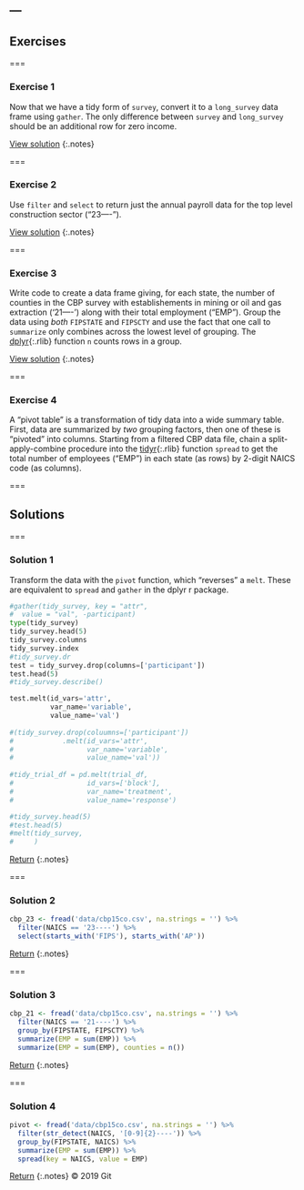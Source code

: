 ---
---

## Exercises

===

### Exercise 1

Now that we have a tidy form of `survey`, convert it to a `long_survey` data
frame using `gather`. The only difference between `survey` and `long_survey`
should be an additional row for zero income.

[View solution](#solution-1)
{:.notes}

===

### Exercise 2

Use `filter` and `select` to return just the annual payroll data for the top
level construction sector ("23----").

[View solution](#solution-2)
{:.notes}

===

### Exercise 3

Write code to create a data frame giving, for each state, the number of counties
in the CBP survey with establishements in mining or oil and gas extraction
('21----') along with their total employment ("EMP"). Group the data using
*both* `FIPSTATE` and `FIPSCTY` and use the fact that one call to `summarize`
only combines across the lowest level of grouping. The [dplyr](){:.rlib}
function `n` counts rows in a group.

[View solution](#solution-3)
{:.notes}

===

### Exercise 4

A "pivot table" is a transformation of tidy data into a wide summary table.
First, data are summarized by *two* grouping factors, then one of these is
"pivoted" into columns. Starting from a filtered CBP data file, chain a
split-apply-combine procedure into the [tidyr](){:.rlib} function `spread` to
get the total number of employees ("EMP") in each state (as rows) by 2-digit
NAICS code (as columns).

===

## Solutions

===

### Solution 1

Transform the data with the `pivot` function, which "reverses" a `melt`. These are equivalent to `spread` and `gather` in the dplyr r package.

```python
#gather(tidy_survey, key = "attr",
#  value = "val", -participant)
type(tidy_survey)
tidy_survey.head(5)
tidy_survey.columns
tidy_survey.index
#tidy_survey.dr
test = tidy_survey.drop(columns=['participant'])
test.head(5)
#tidy_survey.describe()

test.melt(id_vars='attr',
          var_name='variable',
          value_name='val')
          
#(tidy_survey.drop(coluumns=['participant'])
#            .melt(id_vars='attr',
#                  var_name='variable',
#                  value_name='val'))
            
#tidy_trial_df = pd.melt(trial_df,
#                  id_vars=['block'],
#                  var_name='treatment',
#                  value_name='response')

#tidy_survey.head(5)
#test.head(5)
#melt(tidy_survey,
#     )

```

[Return](#exercise-1)
{:.notes}

===

### Solution 2

```r
cbp_23 <- fread('data/cbp15co.csv', na.strings = '') %>%
  filter(NAICS == '23----') %>%
  select(starts_with('FIPS'), starts_with('AP'))
```

[Return](#exercise-2)
{:.notes}

===

### Solution 3

```r
cbp_21 <- fread('data/cbp15co.csv', na.strings = '') %>%
  filter(NAICS == '21----') %>%
  group_by(FIPSTATE, FIPSCTY) %>%
  summarize(EMP = sum(EMP)) %>%
  summarize(EMP = sum(EMP), counties = n())
```

[Return](#exercise-3)
{:.notes}

===

### Solution 4

```r
pivot <- fread('data/cbp15co.csv', na.strings = '') %>%
  filter(str_detect(NAICS, '[0-9]{2}----')) %>%
  group_by(FIPSTATE, NAICS) %>%
  summarize(EMP = sum(EMP)) %>%
  spread(key = NAICS, value = EMP)
```

[Return](#exercise-4)
{:.notes}
© 2019 Git